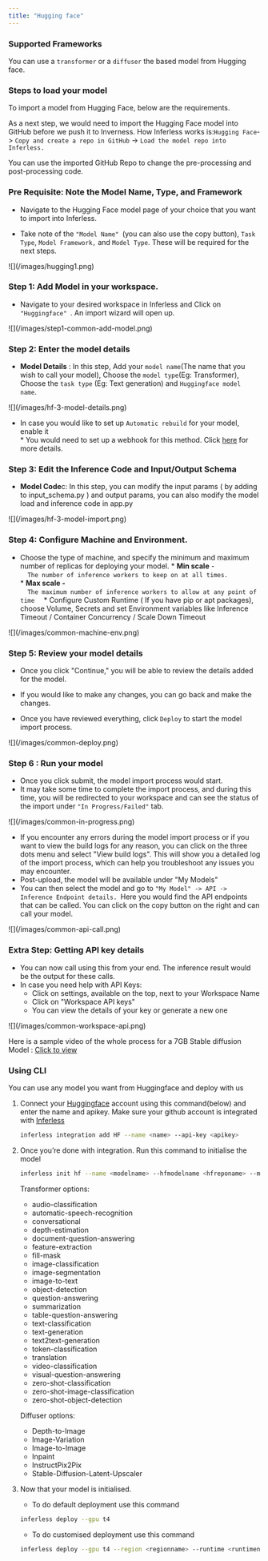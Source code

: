 ```yaml
---
title: "Hugging face"
---
```


### Supported Frameworks

You can use a `transformer` or a `diffuser` the based model from Hugging face.

### Steps to load your model

To import a model from Hugging Face, below are the requirements.

As a next step, we would need to import the Hugging Face model into GitHub before we push it to Inverness. How Inferless works is:` Hugging Face `\-> `Copy and create a repo in GitHub` \-> `Load the model repo into Inferless.`

You can use the imported GitHub Repo to change the pre-processing and post-processing code. 

### Pre Requisite: Note the Model Name, Type, and Framework

* Navigate to the Hugging Face model page of your choice that you want to import into Inferless.

* Take note of the `"Model Name" `(you can also use the copy button), `Task Type`, `Model Framework,` and `Model Type`. These will be required for the next steps.

<Frame caption = "The fields to be copied/noted are mentioned in RED.">![](/images/hugging1.png)</Frame>

### Step 1: Add Model in your workspace.

* Navigate to your desired workspace in Inferless and Click on `"Huggingface" `.  An import wizard will open up.

<Frame caption = "Click on Add Model">![](/images/step1-common-add-model.png)</Frame>

### Step 2: Enter the model details 

* **Model Details** : In this step, Add your `model name`(The name that you wish to call your model), Choose the `model type`(Eg: Transformer), Choose the `task type` (Eg: Text generation) and `Huggingface model name`.

<Frame caption = "Enter the details as noted">![](/images/hf-3-model-details.png)</Frame>

   * In case you would like to set up `Automatic rebuild` for your model, enable it  
         * You would need to set up a webhook for this method. Click [here](/model-import/automatic-build-via-webhooks) for more details.


### Step 3: Edit the Inference Code and Input/Output Schema 

* **Model Code**c: In this step, you can modify the input params ( by adding to input_schema.py ) and output params, you can also modify the model load and inference code in app.py  

<Frame caption = "Enter the details as noted">![](/images/hf-3-model-import.png)</Frame>


### Step 4: Configure Machine and Environment.
* Choose the type of machine, and specify the minimum and maximum number of replicas for deploying your model.
         * **Min scale** \-  
         ```  
         The number of inference workers to keep on at all times.  
         ```  
         * **Max scale -**  
         ```  
         The maximum number of inference workers to allow at any point of time  
         ``` 
         * Configure Custom Runtime ( If you have pip or apt packages), choose Volume, Secrets and set Environment variables like Inference Timeout / Container Concurrency / Scale Down Timeout

<Frame caption = "Set runtime and configuration">![](/images/common-machine-env.png)</Frame>


### Step 5: Review your model details

* Once you click "Continue," you will be able to review the details added for the model.

* If you would like to make any changes, you can go back and make the changes.

* Once you have reviewed everything, click `Deploy` to start the model import process.

<Frame caption = "Review all the details carefully before proceeding">![](/images/common-deploy.png)</Frame>


### Step 6 : Run your model

* Once you click submit, the model import process would start.  
* It may take some time to complete the import process, and during this time, you will be redirected to your workspace and can see the status of the import under `"In Progress/Failed"` tab.  
<Frame caption = "View the model under `In-Progress/ Failed`">![](/images/common-in-progress.png)</Frame>
  
* If you encounter any errors during the model import process or if you want to view the build logs for any reason, you can click on the three dots menu and select "View build logs". This will show you a detailed log of the import process, which can help you troubleshoot any issues you may encounter.  
* Post-upload, the model will be available under "My Models"  
* You can then select the model and go to `"My Model" -> API -> Inference Endpoint details. `Here you would find the API endpoints that can be called. You can click on the copy button on the right and can call your model.  
  
<Frame caption = "Under the API Tab, you can view the API endpoint details."> ![](/images/common-api-call.png)  </Frame>

### Extra Step: Getting API key details


* You can now call using this from your end. The inference result would be the output for these calls.  
* In case you need help with API Keys:  
   * Click on settings, available on the top, next to your Workspace Name  
   * Click on "Workspace API keys"  
   * You can view the details of your key or generate a new one  
<Frame caption = "Sample for now">![](/images/common-workspace-api.png)</Frame>  

Here is a sample video of the whole process for a 7GB Stable diffusion Model : [Click to view](https://www.youtube.com/watch?v=5vYsmPu9pZM)

### Using CLI

You can use any model you want from Huggingface and deploy with us

1. Connect your [Huggingface](https://huggingface.co/login) account using this command(below) and enter the name and apikey. Make sure your github account is integrated with [Inferless](https://console.inferless.com/user/integration)
    
    ```bash
    inferless integration add HF --name <name> --api-key <apikey>
    ```
    
2. Once you’re done with integration. Run this command to initialise the model
    
    ```bash
    inferless init hf --name <modelname> --hfmodelname <hfreponame> --modeltype <transfomer/diffuser> --tasktype <type> 
    ```
    

   Transformer options:

   - audio-classification
   - automatic-speech-recognition
   - conversational
   - depth-estimation
   - document-question-answering
   - feature-extraction
   - fill-mask
   - image-classification
   - image-segmentation
   - image-to-text
   - object-detection
   - question-answering
   - summarization
   - table-question-answering
   - text-classification
   - text-generation
   - text2text-generation
   - token-classification
   - translation
   - video-classification
   - visual-question-answering
   - zero-shot-classification
   - zero-shot-image-classification
   - zero-shot-object-detection

   Diffuser options:

   - Depth-to-Image
   - Image-Variation
   - Image-to-Image
   - Inpaint
   - InstructPix2Pix
   - Stable-Diffusion-Latent-Upscaler

3. Now that your model is initialised. 
    - To do default deployment use this command
    
    ```bash
    inferless deploy --gpu t4 
    ```
    
    - To do customised deployment use this command
    
    ```bash
    inferless deploy --gpu t4 --region <regionname> --runtime <runtimename> --volume <volumename> --fractional  
    ```

